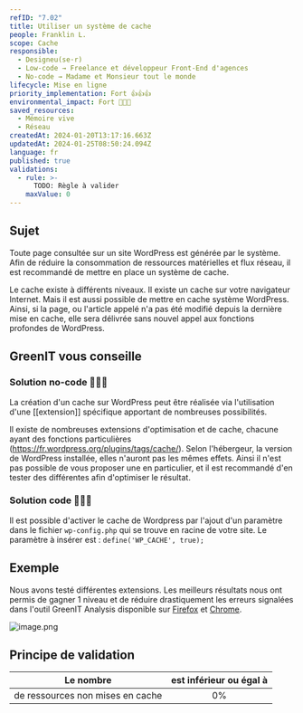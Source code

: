 ```yaml
---
refID: "7.02"
title: Utiliser un système de cache
people: Franklin L.
scope: Cache
responsible:
  - Designeu(se·r)
  - Low-code → Freelance et développeur Front-End d'agences
  - No-code → Madame et Monsieur tout le monde
lifecycle: Mise en ligne
priority_implementation: Fort 👍👍👍
environmental_impact: Fort 🌱🌱🌱
saved_resources:
  - Mémoire vive
  - Réseau
createdAt: 2024-01-20T13:17:16.663Z
updatedAt: 2024-01-25T08:50:24.094Z
language: fr
published: true
validations:
  - rule: >-
      TODO: Règle à valider
    maxValue: 0
---
```


## Sujet

Toute page consultée sur un site WordPress est générée par le système. Afin de réduire la consommation de ressources matérielles et flux réseau, il est recommandé de mettre en place un système de cache.

Le cache existe à différents niveaux. Il existe un cache sur votre navigateur Internet. Mais il est aussi possible de mettre en cache système WordPress. Ainsi, si la page, ou l'article appelé n'a pas été modifié depuis la dernière mise en cache, elle sera délivrée sans nouvel appel aux fonctions profondes de WordPress.

## GreenIT vous conseille

### Solution no-code 🌱🌱🌱

La création d'un cache sur WordPress peut être réalisée via l'utilisation d'une [[extension]] spécifique apportant de nombreuses possibilités.

Il existe de nombreuses extensions d'optimisation et de cache, chacune ayant des fonctions particulières (https://fr.wordpress.org/plugins/tags/cache/). Selon l'hébergeur, la version de WordPress installée, elles n'auront pas les mêmes effets. Ainsi il n'est pas possible de vous proposer une en particulier, et il est recommandé d'en tester des différentes afin d'optimiser le résultat.

### Solution code 🌱🌱🌱

Il est possible d'activer le cache de Wordpress par l'ajout d'un paramètre dans le fichier `wp-config.php` qui se trouve en racine de votre site.
Le paramètre à insérer est :
`define('WP_CACHE', true);`

## Exemple

Nous avons testé différentes extensions.
Les meilleurs résultats nous ont permis de gagner 1 niveau et de réduire drastiquement les erreurs signalées dans l'outil GreenIT Analysis disponible sur [Firefox](https://addons.mozilla.org/fr/firefox/addon/greenit-analysis/) et [Chrome](https://chrome.google.com/webstore/detail/greenit-analysis/mofbfhffeklkbebfclfaiifefjflcpad?hl=fr).

![image.png](/src/assets/fiches/7.02/64d7dafb-6ad4-4706-9b6a-5e6507959189_image.png)

## Principe de validation

| Le nombre                        | est inférieur ou égal à |
| -------------------------------- | :---------------------: |
| de ressources non mises en cache |           0%            |
